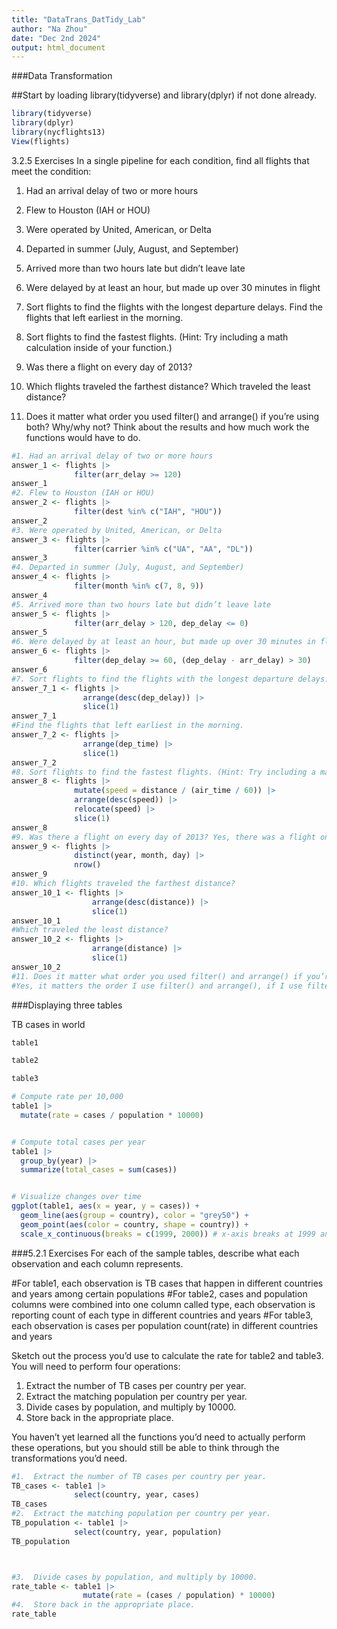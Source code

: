 ```yaml
---
title: "DataTrans_DatTidy_Lab"
author: "Na Zhou"
date: "Dec 2nd 2024"
output: html_document
---
```


###Data Transformation

##Start by loading library(tidyverse) and library(dplyr) if not done already.

```r
library(tidyverse)
library(dplyr)
library(nycflights13)
View(flights)
```


3.2.5 Exercises
In a single pipeline for each condition, find all flights that meet the condition:

1. Had an arrival delay of two or more hours
2. Flew to Houston (IAH or HOU)
3. Were operated by United, American, or Delta
4. Departed in summer (July, August, and September)
5. Arrived more than two hours late but didn’t leave late
6. Were delayed by at least an hour, but made up over 30 minutes in flight
7. Sort flights to find the flights with the longest departure delays. Find the flights that left earliest in the morning.

8. Sort flights to find the fastest flights. (Hint: Try including a math calculation inside of your function.)

9. Was there a flight on every day of 2013?

10. Which flights traveled the farthest distance? Which traveled the least distance?

11. Does it matter what order you used filter() and arrange() if you’re using both? Why/why not? Think about the results and how much work the functions would have to do.

```r
#1. Had an arrival delay of two or more hours
answer_1 <- flights |> 
              filter(arr_delay >= 120)
answer_1
#2. Flew to Houston (IAH or HOU)
answer_2 <- flights |>
              filter(dest %in% c("IAH", "HOU"))
answer_2
#3. Were operated by United, American, or Delta
answer_3 <- flights |>
              filter(carrier %in% c("UA", "AA", "DL"))
answer_3
#4. Departed in summer (July, August, and September)
answer_4 <- flights |>
              filter(month %in% c(7, 8, 9))
answer_4
#5. Arrived more than two hours late but didn’t leave late
answer_5 <- flights |> 
              filter(arr_delay > 120, dep_delay <= 0)
answer_5
#6. Were delayed by at least an hour, but made up over 30 minutes in flight
answer_6 <- flights |>
              filter(dep_delay >= 60, (dep_delay - arr_delay) > 30)
answer_6
#7. Sort flights to find the flights with the longest departure delays. 
answer_7_1 <- flights |>
                arrange(desc(dep_delay)) |> 
                slice(1)
answer_7_1
#Find the flights that left earliest in the morning.
answer_7_2 <- flights |>
                arrange(dep_time) |> 
                slice(1)
answer_7_2
#8. Sort flights to find the fastest flights. (Hint: Try including a math calculation inside of your function.)
answer_8 <- flights |>
              mutate(speed = distance / (air_time / 60)) |> 
              arrange(desc(speed)) |>
              relocate(speed) |> 
              slice(1)
answer_8
#9. Was there a flight on every day of 2013? Yes, there was a flight on every day of 2013
answer_9 <- flights |>
              distinct(year, month, day) |> 
              nrow()
answer_9
#10. Which flights traveled the farthest distance? 
answer_10_1 <- flights |>
                  arrange(desc(distance)) |> 
                  slice(1)
answer_10_1
#Which traveled the least distance?
answer_10_2 <- flights |>
                  arrange(distance) |> 
                  slice(1)
answer_10_2
#11. Does it matter what order you used filter() and arrange() if you’re using both? Why/why not? Think about the results and how much work the functions would have to do.
#Yes, it matters the order I use filter() and arrange(), if I use filter() first, it can help me to reduce rows to arrange, if I use arrange() first, it will sort all rows first which causes more computation efficiency and time and I don't need all rows to be sorted either
```



###Displaying three tables

TB cases in world

```r
table1
```
```r
table2
```
```r
table3
```
```r
# Compute rate per 10,000
table1 |>
  mutate(rate = cases / population * 10000)


# Compute total cases per year
table1 |> 
  group_by(year) |> 
  summarize(total_cases = sum(cases))


# Visualize changes over time
ggplot(table1, aes(x = year, y = cases)) +
  geom_line(aes(group = country), color = "grey50") +
  geom_point(aes(color = country, shape = country)) +
  scale_x_continuous(breaks = c(1999, 2000)) # x-axis breaks at 1999 and 2000
```
###5.2.1 Exercises
For each of the sample tables, describe what each observation and each column represents.

#For table1, each observation is TB cases that happen in different countries and years among certain populations
#For table2, cases and population columns were combined into one column called type, each observation is reporting count of each type in different countries and years
#For table3, each observation is cases per population count(rate) in different countries and years

Sketch out the process you’d use to calculate the rate for table2 and table3. You will need to perform four operations:

1.  Extract the number of TB cases per country per year.
2.  Extract the matching population per country per year.
3.  Divide cases by population, and multiply by 10000.
4.  Store back in the appropriate place.

You haven’t yet learned all the functions you’d need to actually perform these operations, but you should still be able to think through the transformations you’d need.


```r
#1.  Extract the number of TB cases per country per year.
TB_cases <- table1 |> 
              select(country, year, cases)
TB_cases
#2.  Extract the matching population per country per year.
TB_population <- table1 |> 
              select(country, year, population)
TB_population




```


```r
#3.  Divide cases by population, and multiply by 10000.
rate_table <- table1 |> 
                mutate(rate = (cases / population) * 10000)
#4.  Store back in the appropriate place.
rate_table



```